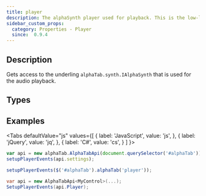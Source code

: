 ```yaml
---
title: player
description: The alphaSynth player used for playback. This is the low-level API to the Midi synthesizer used for playback.
sidebar_custom_props:
  category: Properties - Player
  since:  0.9.4
---
```


<SinceBadge since="0.9.4" />


## Description
Gets access to the underling `alphaTab.synth.IAlphaSynth` that is used for the audio playback. 


<PropertyDescription metadata={metadata} />


## Types

<TypeTable>
    <TypeRow type="js" name="alphaTab.synth.IAlphaSynth" />
    <TypeRow type="net" name="AlphaTab.Synth.IAlphaSynth" />
</TypeTable>

## Examples

<Tabs
  defaultValue="js"
  values={[
    { label: 'JavaScript', value: 'js', },
    { label: 'jQuery', value: 'jq', },
    { label: 'C#', value: 'cs', }
  ]
}>
<TabItem value="js">

```js
var api = new alphaTab.AlphaTabApi(document.querySelector('#alphaTab'));
setupPlayerEvents(api.settings);
```

</TabItem>
<TabItem value="jq">

```js
setupPlayerEvents($('#alphaTab').alphaTab('player'));
```

</TabItem>
<TabItem value="cs">

```csharp
var api = new AlphaTabApi<MyControl>(...);
SetupPlayerEvents(api.Player);
```

</TabItem>
</Tabs>